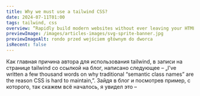 ```yaml
---
title: Why we must use a tailwind CSS?
date: 2024-07-11T01:00
tags: tailwind, css
overview: “Rapidly build modern websites without ever leaving your HTML.”. What they mean? We have some problems witch writing CSS in separate .CSS files? Or this “Tailwind CSS is the only framework that I've seen scale on large teams. It’s easy to customize...
previewImage: /images/articles-images/svg-sprite-banner.jpg
previewImageAlt: rondo przed wejściem głównym do dworca
isRecent: false
---
```



<ContentPart>
	<ArticleParagraphM>
		Как главная причина автора для использования tailwind, в записи на странице tailwind со ссылкой
		на блог, написано следующее – „I’ve written a few thousand words on why traditional “semantic
		class names” are the reason CSS is hard to maintain,”. Зайдя в блог и посмотрев пример, с
		которого, так скажем всё началось, я увидел это –
	</ArticleParagraphM>

</ContentPart>
